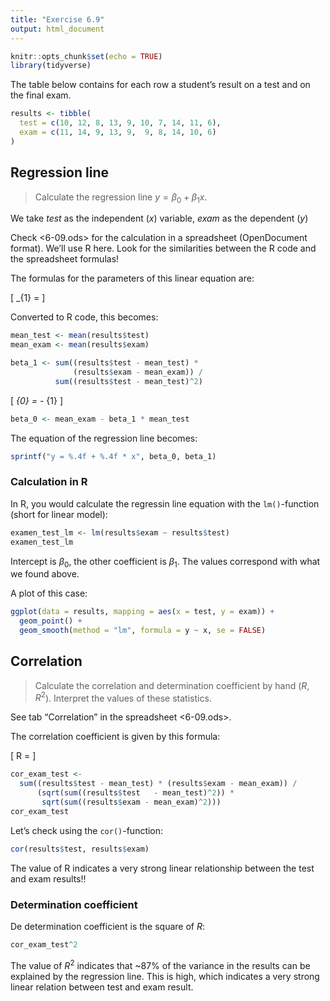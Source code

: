 ```yaml
---
title: "Exercise 6.9"
output: html_document
---
```


```r
knitr::opts_chunk$set(echo = TRUE)
library(tidyverse)
```

The table below contains for each row a student's result on a test and on the final exam.

```r
results <- tibble(
  test = c(10, 12, 8, 13, 9, 10, 7, 14, 11, 6),
  exam = c(11, 14, 9, 13, 9,  9, 8, 14, 10, 6)
)
```

## Regression line

> Calculate the regression line $y = \beta_0 + \beta_1 x$.

We take *test* as the independent ($x$) variable, *exam* as the dependent ($y$)

Check <6-09.ods> for the calculation in a spreadsheet (OpenDocument format). We'll use R here. Look for the similarities between the R code and the spreadsheet formulas!

The formulas for the parameters of this linear equation are:

\[ \beta_{1} = \frac{\sum_{i}^{n} (x_{i} - \overline{x})(y_{i} - \overline{y})}{\sum_{i}^{n} (x_{i} - \overline{x})^{2}} \]

Converted to R code, this becomes:

```r
mean_test <- mean(results$test)
mean_exam <- mean(results$exam)

beta_1 <- sum((results$test - mean_test) *
              (results$exam - mean_exam)) /
          sum((results$test - mean_test)^2)
```

\[ \beta_{0} = \overline{y} - \beta_{1} \overline{x} \]

```r
beta_0 <- mean_exam - beta_1 * mean_test
```

The equation of the regression line becomes:

```r
sprintf("y = %.4f + %.4f * x", beta_0, beta_1)
```

### Calculation in R

In R, you would calculate the regressin line equation with the `lm()`-function (short for linear model):

```r
examen_test_lm <- lm(results$exam ~ results$test)
examen_test_lm
```

Intercept is $\beta_0$, the other coefficient is $\beta_1$. The values correspond with what we found above.

A plot of this case:

```r
ggplot(data = results, mapping = aes(x = test, y = exam)) +
  geom_point() +
  geom_smooth(method = "lm", formula = y ~ x, se = FALSE)
```

## Correlation

> Calculate the correlation and determination coefficient by hand ($R$, $R^2$). Interpret the values of these statistics.

See tab "Correlation" in the spreadsheet <6-09.ods>.

The correlation coefficient is given by this formula:

\[ R = \frac{\sum_{i}^{n}(x_{i}-\overline{x})(y_{i} - \overline{y})}{\sqrt{\sum_{i}^{n} (x_{i}-\overline{x})^{2}} \sqrt{\sum_{i}^{n} (y_{i}-\overline{y})^{2}}} \]

```r
cor_exam_test <-
  sum((results$test - mean_test) * (results$exam - mean_exam)) /
      (sqrt(sum((results$test   - mean_test)^2)) * 
       sqrt(sum((results$exam - mean_exam)^2)))
cor_exam_test
```

Let's check using the `cor()`-function:

```r
cor(results$test, results$exam)
```

The value of R indicates a very strong linear relationship between the test and exam results!!

### Determination coefficient

De determination coefficient is the square of $R$:

```r
cor_exam_test^2
```

The value of $R^2$ indicates that ~87% of the variance in the results can be explained by the regression line. This is high, which indicates a very strong linear relation between test and exam result.
